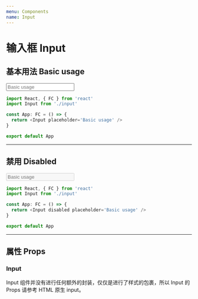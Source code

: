 ```yaml
---
menu: Components
name: Input
---
```


# 输入框 Input

## 基本用法 Basic usage

<Input placeholder='Basic usage' />

```typescript jsx
import React, { FC } from 'react'
import Input from './input'

const App: FC = () => {
  return <Input placeholder='Basic usage' />
}

export default App
```
----
## 禁用 Disabled

<Input disabled placeholder='Basic usage' />

```typescript jsx
import React, { FC } from 'react'
import Input from './input'

const App: FC = () => {
  return <Input disabled placeholder='Basic usage' />
}

export default App
```
------
## 属性 Props

### Input

Input 组件并没有进行任何额外的封装，仅仅是进行了样式的包裹，所以 Input 的 Props 请参考 HTML 原生 input。

<Props of={Input}/>
